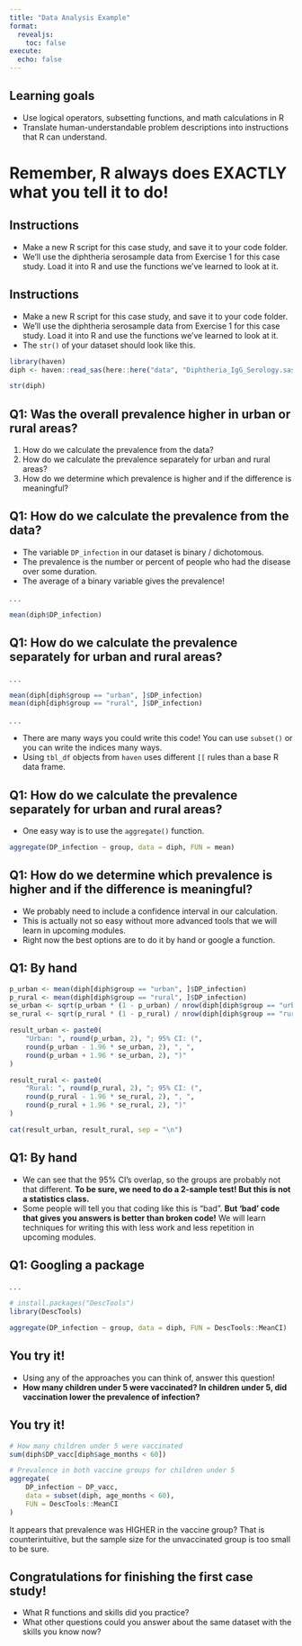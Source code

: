 ```yaml
---
title: "Data Analysis Example"
format:
  revealjs:
    toc: false
execute: 
  echo: false
---
```


## Learning goals

* Use logical operators, subsetting functions, and math calculations in R
* Translate human-understandable problem descriptions into instructions that
R can understand.

# Remember, R always does EXACTLY what you tell it to do!

## Instructions

* Make a new R script for this case study, and save it to your code folder.
* We'll use the diphtheria serosample data from Exercise 1 for this case study.
Load it into R and use the functions we've learned to look at it.

## Instructions

* Make a new R script for this case study, and save it to your code folder.
* We'll use the diphtheria serosample data from Exercise 1 for this case study.
Load it into R and use the functions we've learned to look at it.
* The `str()` of your dataset should look like this.

```r
library(haven)
diph <- haven::read_sas(here::here("data", "Diphtheria_IgG_Serology.sas7bdat"))
```

```r
str(diph)
```

## Q1: Was the overall prevalence higher in urban or rural areas?

::: {.incremental}

1. How do we calculate the prevalence from the data?
1. How do we calculate the prevalence separately for urban and rural areas?
1. How do we determine which prevalence is higher and if the difference is
meaningful?

:::

## Q1: How do we calculate the prevalence from the data?

::: {.incremental}

* The variable `DP_infection` in our dataset is binary / dichotomous.
* The prevalence is the number or percent of people who had the disease over
some duration.
* The average of a binary variable gives the prevalence!

:::

. . .

```r
mean(diph$DP_infection)
```

## Q1: How do we calculate the prevalence separately for urban and rural areas?

. . .

```r
mean(diph[diph$group == "urban", ]$DP_infection)
mean(diph[diph$group == "rural", ]$DP_infection)
```

. . .

* There are many ways you could write this code! You can use `subset()` or you
can write the indices many ways.
* Using `tbl_df` objects from `haven` uses different `[[` rules than a base R
data frame.

## Q1: How do we calculate the prevalence separately for urban and rural areas?

* One easy way is to use the `aggregate()` function.

```r
aggregate(DP_infection ~ group, data = diph, FUN = mean)
```

## Q1: How do we determine which prevalence is higher and if the difference is meaningful?

::: {.incremental}

* We probably need to include a confidence interval in our calculation.
* This is actually not so easy without more advanced tools that we will learn
in upcoming modules.
* Right now the best options are to do it by hand or google a function.

:::

## Q1: By hand

```r
p_urban <- mean(diph[diph$group == "urban", ]$DP_infection)
p_rural <- mean(diph[diph$group == "rural", ]$DP_infection)
se_urban <- sqrt(p_urban * (1 - p_urban) / nrow(diph[diph$group == "urban", ]))
se_rural <- sqrt(p_rural * (1 - p_rural) / nrow(diph[diph$group == "rural", ])) 

result_urban <- paste0(
	"Urban: ", round(p_urban, 2), "; 95% CI: (",
	round(p_urban - 1.96 * se_urban, 2), ", ",
	round(p_urban + 1.96 * se_urban, 2), ")"
)

result_rural <- paste0(
	"Rural: ", round(p_rural, 2), "; 95% CI: (",
	round(p_rural - 1.96 * se_rural, 2), ", ",
	round(p_rural + 1.96 * se_rural, 2), ")"
)

cat(result_urban, result_rural, sep = "\n")
```

## Q1: By hand

* We can see that the 95% CI's overlap, so the groups are probably not that
different. **To be sure, we need to do a 2-sample test! But this is not a
statistics class.**
* Some people will tell you that coding like this is "bad". **But 'bad' code
that gives you answers is better than broken code!** We will learn techniques for writing this with less work and less repetition
in upcoming modules.

## Q1: Googling a package

. . .

```r
# install.packages("DescTools")
library(DescTools)

aggregate(DP_infection ~ group, data = diph, FUN = DescTools::MeanCI)
```

## You try it!

* Using any of the approaches you can think of, answer this question!
* **How many children under 5 were vaccinated? In children under 5, did
vaccination lower the prevalence of infection?**

## You try it!

```r
# How many children under 5 were vaccinated
sum(diph$DP_vacc[diph$age_months < 60])

# Prevalence in both vaccine groups for children under 5
aggregate(
	DP_infection ~ DP_vacc,
	data = subset(diph, age_months < 60),
	FUN = DescTools::MeanCI
)
```

It appears that prevalence was HIGHER in the vaccine group? That is
counterintuitive, but the sample size for the unvaccinated group is too small
to be sure.

## Congratulations for finishing the first case study!

* What R functions and skills did you practice?
* What other questions could you answer about the same dataset with the skills
you know now?
